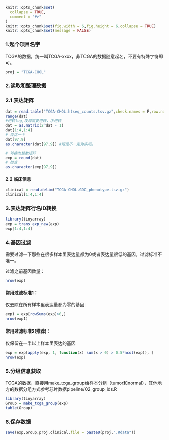 

```r
knitr::opts_chunk$set(
  collapse = TRUE,
  comment = "#>"
)
knitr::opts_chunk$set(fig.width = 6,fig.height = 6,collapse = TRUE)
knitr::opts_chunk$set(message = FALSE)
```

### 1.起个项目名字

TCGA的数据，统一叫TCGA-xxxx，非TCGA的数据随意起名，不要有特殊字符即可。

```r
proj = "TCGA-CHOL"
```

### 2.读取和整理数据

### 2.1 表达矩阵

```r
dat = read.table("TCGA-CHOL.htseq_counts.tsv.gz",check.names = F,row.names = 1,header = T)
range(dat)
#逆转log,发现需要逆转，才逆转
dat = as.matrix(2^dat - 1)
dat[1:4,1:4]
# 深坑一个
dat[97,9]
as.character(dat[97,9]) #眼见不一定为实吧。

# 转换为整数矩阵
exp = round(dat)
# 检查
as.character(exp[97,9])
```

#### 2.2 临床信息

```r
clinical = read.delim("TCGA-CHOL.GDC_phenotype.tsv.gz")
clinical[1:4,1:4]
```

### 3.表达矩阵行名ID转换

```r
library(tinyarray)
exp = trans_exp_new(exp)
exp[1:4,1:4]
```

### 4.基因过滤

需要过滤一下那些在很多样本里表达量都为0或者表达量很低的基因。过滤标准不唯一。

过滤之前基因数量：

```r
nrow(exp)
```

#### 常用过滤标准1：

仅去除在所有样本里表达量都为零的基因

```r
exp1 = exp[rowSums(exp)>0,]
nrow(exp1)
```

#### 常用过滤标准2(推荐)：

仅保留在一半以上样本里表达的基因

```r
exp = exp[apply(exp, 1, function(x) sum(x > 0) > 0.5*ncol(exp)), ]
nrow(exp)
```

### 5.分组信息获取

TCGA的数据，直接用make_tcga_group给样本分组（tumor和normal），其他地方的数据分组方式参考芯片数据pipeline/02_group_ids.R

```r
library(tinyarray)
Group = make_tcga_group(exp)
table(Group)
```

### 6.保存数据

```r
save(exp,Group,proj,clinical,file = paste0(proj,".Rdata"))
```

